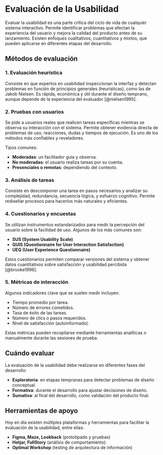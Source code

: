 # Evaluación de la Usabilidad

Evaluar la usabilidad es una parte crítica del ciclo de vida de cualquier sistema interactivo. Permite identificar problemas que afectan la experiencia del usuario y mejora la calidad del producto antes de su lanzamiento. Existen enfoques cualitativos, cuantitativos y mixtos, que pueden aplicarse en diferentes etapas del desarrollo.

## Métodos de evaluación

### 1. Evaluación heurística

Consiste en que expertos en usabilidad inspeccionan la interfaz y detectan problemas en función de principios generales (heurísticas), como las de Jakob Nielsen. Es rápida, económica y útil durante el diseño temprano, aunque depende de la experiencia del evaluador [@nielsen1995].

### 2. Pruebas con usuarios

Se pide a usuarios reales que realicen tareas específicas mientras se observa su interacción con el sistema. Permite obtener evidencia directa de problemas de uso, reacciones, dudas y tiempos de ejecución. Es uno de los métodos más confiables y reveladores.

Tipos comunes:

- **Moderadas**: un facilitador guía y observa.
- **No moderadas**: el usuario realiza tareas por su cuenta.
- **Presenciales o remotas**: dependiendo del contexto.

### 3. Análisis de tareas

Consiste en descomponer una tarea en pasos necesarios y analizar su complejidad, redundancia, secuencia lógica, y esfuerzo cognitivo. Permite rediseñar procesos para hacerlos más naturales y eficientes.

### 4. Cuestionarios y encuestas

Se utilizan instrumentos estandarizados para medir la percepción del usuario sobre la facilidad de uso. Algunos de los más comunes son:

- **SUS (System Usability Scale)**
- **QUIS (Questionnaire for User Interaction Satisfaction)**
- **UEQ (User Experience Questionnaire)**

Estos cuestionarios permiten comparar versiones del sistema y obtener datos cuantitativos sobre satisfacción y usabilidad percibida [@brooke1996].

### 5. Métricas de interacción

Algunos indicadores clave que se suelen medir incluyen:

- Tiempo promedio por tarea.
- Número de errores cometidos.
- Tasa de éxito de las tareas.
- Número de clics o pasos requeridos.
- Nivel de satisfacción (autoinformado).

Estas métricas pueden recopilarse mediante herramientas analíticas o manualmente durante las sesiones de prueba.

## Cuándo evaluar

La evaluación de la usabilidad debe realizarse en diferentes fases del desarrollo:

- **Exploratoria**: en etapas tempranas para detectar problemas de diseño conceptual.
- **Formativa**: durante el desarrollo para ajustar decisiones de diseño.
- **Sumativa**: al final del desarrollo, como validación del producto final.

## Herramientas de apoyo

Hoy en día existen múltiples plataformas y herramientas para facilitar la evaluación de la usabilidad, entre ellas:

- **Figma, Maze, Lookback** (prototipado y pruebas)
- **Hotjar, FullStory** (análisis de comportamiento)
- **Optimal Workshop** (testing de arquitectura de información)

